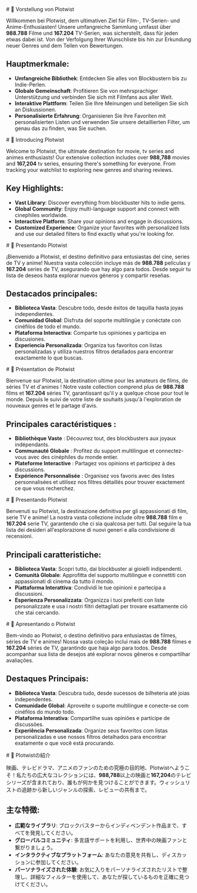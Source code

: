 
<div class="de-DE hidden">
  # 🎉 Vorstellung von Plotwist

  Willkommen bei Plotwist, dem ultimativen Ziel für Film-, TV-Serien- und Anime-Enthusiasten! Unsere umfangreiche Sammlung umfasst über **988.788** Filme und **167.204** TV-Serien, was sicherstellt, dass für jeden etwas dabei ist. Von der Verfolgung Ihrer Wunschliste bis hin zur Erkundung neuer Genres und dem Teilen von Bewertungen.

  ## Hauptmerkmale:

  - **Umfangreiche Bibliothek**: Entdecken Sie alles von Blockbustern bis zu Indie-Perlen.
  - **Globale Gemeinschaft**: Profitieren Sie von mehrsprachiger Unterstützung und verbinden Sie sich mit Filmfans aus aller Welt.
  - **Interaktive Plattform**: Teilen Sie Ihre Meinungen und beteiligen Sie sich an Diskussionen.
  - **Personalisierte Erfahrung**: Organisieren Sie Ihre Favoriten mit personalisierten Listen und verwenden Sie unsere detaillierten Filter, um genau das zu finden, was Sie suchen.
</div>

<div class="en-US hidden">
  # 🎉 Introducing Plotwist

  Welcome to Plotwist, the ultimate destination for movie, tv series and animes enthusiasts! Our extensive collection includes over <b>988,788</b> movies and <b>167,204</b> tv series, ensuring there's something for everyone. From tracking your watchlist to exploring new genres and sharing reviews.

  ## Key Highlights:

  - **Vast Library**: Discover everything from blockbuster hits to indie gems.
  - **Global Community**: Enjoy multi-language support and connect with cinephiles worldwide.
  - **Interactive Platform**: Share your opinions and engage in discussions.
  - **Customized Experience**: Organize your favorites with personalized lists and use our detailed filters to find exactly what you're looking for.
</div>

<div class="es-ES hidden">
  # 🎉 Presentando Plotwist

  ¡Bienvenido a Plotwist, el destino definitivo para entusiastas del cine, series de TV y anime! Nuestra vasta colección incluye más de **988.788** películas y **167.204** series de TV, asegurando que hay algo para todos. Desde seguir tu lista de deseos hasta explorar nuevos géneros y compartir reseñas.

  ## Destacados principales:

  - **Biblioteca Vasta**: Descubre todo, desde éxitos de taquilla hasta joyas independientes.
  - **Comunidad Global**: Disfruta del soporte multilingüe y conéctate con cinéfilos de todo el mundo.
  - **Plataforma Interactiva**: Comparte tus opiniones y participa en discusiones.
  - **Experiencia Personalizada**: Organiza tus favoritos con listas personalizadas y utiliza nuestros filtros detallados para encontrar exactamente lo que buscas.
</div>

<div class="fr-FR hidden">
  # 🎉 Présentation de Plotwist

  Bienvenue sur Plotwist, la destination ultime pour les amateurs de films, de séries TV et d'animes ! Notre vaste collection comprend plus de **988.788** films et **167.204** séries TV, garantissant qu'il y a quelque chose pour tout le monde. Depuis le suivi de votre liste de souhaits jusqu'à l'exploration de nouveaux genres et le partage d'avis.

  ## Principales caractéristiques :

  - **Bibliothèque Vaste** : Découvrez tout, des blockbusters aux joyaux indépendants.
  - **Communauté Globale** : Profitez du support multilingue et connectez-vous avec des cinéphiles du monde entier.
  - **Plateforme Interactive** : Partagez vos opinions et participez à des discussions.
  - **Expérience Personnalisée** : Organisez vos favoris avec des listes personnalisées et utilisez nos filtres détaillés pour trouver exactement ce que vous recherchez.
</div>

<div class="it-IT hidden">
  # 🎉 Presentando Plotwist

  Benvenuti su Plotwist, la destinazione definitiva per gli appassionati di film, serie TV e anime! La nostra vasta collezione include oltre **988.788** film e **167.204** serie TV, garantendo che ci sia qualcosa per tutti. Dal seguire la tua lista dei desideri all'esplorazione di nuovi generi e alla condivisione di recensioni.

  ## Principali caratteristiche:

  - **Biblioteca Vasta**: Scopri tutto, dai blockbuster ai gioielli indipendenti.
  - **Comunità Globale**: Approfitta del supporto multilingue e connettiti con appassionati di cinema da tutto il mondo.
  - **Piattaforma Interattiva**: Condividi le tue opinioni e partecipa a discussioni.
  - **Esperienza Personalizzata**: Organizza i tuoi preferiti con liste personalizzate e usa i nostri filtri dettagliati per trovare esattamente ciò che stai cercando.
</div>

<div class="pt-BR hidden">
  # 🎉 Apresentando o Plotwist

  Bem-vindo ao Plotwist, o destino definitivo para entusiastas de filmes, séries de TV e animes! Nossa vasta coleção inclui mais de <b>988.788</b> filmes e <b>167.204</b> séries de TV, garantindo que haja algo para todos. Desde acompanhar sua lista de desejos até explorar novos gêneros e compartilhar avaliações.

  ## Destaques Principais:

  - **Biblioteca Vasta**: Descubra tudo, desde sucessos de bilheteria até joias independentes.
  - **Comunidade Global**: Aproveite o suporte multilíngue e conecte-se com cinéfilos do mundo todo.
  - **Plataforma Interativa**: Compartilhe suas opiniões e participe de discussões.
  - **Experiência Personalizada**: Organize seus favoritos com listas personalizadas e use nossos filtros detalhados para encontrar exatamente o que você está procurando.
</div>

<div class="ja-JP hidden">
  # 🎉 Plotwistの紹介

  映画、テレビドラマ、アニメのファンのための究極の目的地、Plotwistへようこそ！私たちの広大なコレクションには、**988,788**以上の映画と**167,204**のテレビシリーズが含まれており、誰もが何かを見つけることができます。ウィッシュリストの追跡から新しいジャンルの探索、レビューの共有まで。

  ## 主な特徴:

  - **広範なライブラリ**: ブロックバスターからインディペンデント作品まで、すべてを発見してください。
  - **グローバルコミュニティ**: 多言語サポートを利用し、世界中の映画ファンと繋がりましょう。
  - **インタラクティブなプラットフォーム**: あなたの意見を共有し、ディスカッションに参加してください。
  - **パーソナライズされた体験**: お気に入りをパーソナライズされたリストで整理し、詳細なフィルターを使用して、あなたが探しているものを正確に見つけてください。
</div>